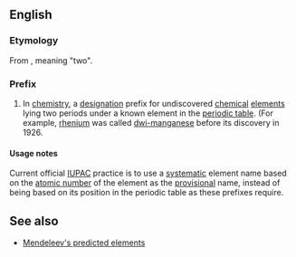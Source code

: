 ==English==

===Etymology===
From {{etyl|sa}}, meaning "two".

===Prefix===
{{en|prefix}}

# {{chemistry|dated}} In [[chemistry]], a [[designation]] prefix for undiscovered [[chemical]] [[element]]s lying two periods under a known element in the [[periodic table]]. (For example, [[rhenium]] was called [[dwi-manganese]] before its discovery in 1926.

====Usage notes====
Current official [[IUPAC]] practice is to use a [[systematic]] element name based on the [[atomic number]] of the element as the [[provisional]] name, instead of being based on its position in the periodic table as these prefixes require.

==See also==
*[[w:Mendeleev's predicted elements|Mendeleev's predicted elements]]